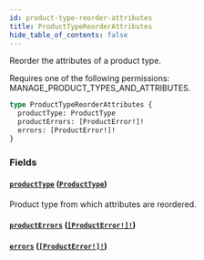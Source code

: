```yaml
---
id: product-type-reorder-attributes
title: ProductTypeReorderAttributes
hide_table_of_contents: false
---
```


Reorder the attributes of a product type.

Requires one of the following permissions: MANAGE_PRODUCT_TYPES_AND_ATTRIBUTES.

```graphql
type ProductTypeReorderAttributes {
  productType: ProductType
  productErrors: [ProductError!]!
  errors: [ProductError!]!
}
```

### Fields

#### [`productType`](#) ([`ProductType`](../../../developer/api-reference/objects/product-type))

Product type from which attributes are reordered.

#### [`productErrors`](#) ([`[ProductError!]!`](../../../developer/api-reference/objects/product-error))

#### [`errors`](#) ([`[ProductError!]!`](../../../developer/api-reference/objects/product-error))
